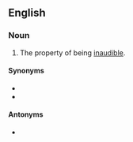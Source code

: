 ==English==

===Noun===
{{en-noun|-|inaudibilities}}

# The property of being [[inaudible]].

====Synonyms====
* {{l|en|silence}}
* {{l|en|quietness}}

====Antonyms====
* {{l|en|audibility}}